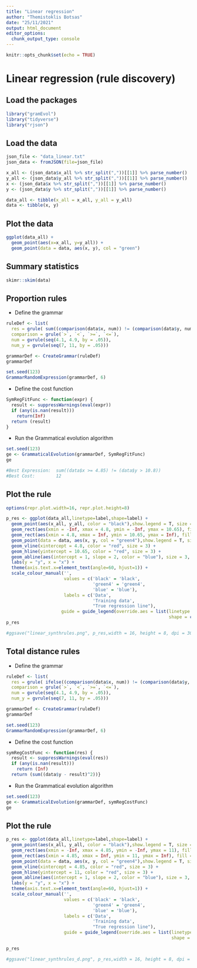 ```yaml
---
title: "Linear regression"
author: "Themistoklis Botsas"
date: "25/11/2021"
output: html_document
editor_options: 
  chunk_output_type: console
---
```


```r
knitr::opts_chunk$set(echo = TRUE)
```

# Linear regression (rule discovery)

## Load the packages

```r
library("gramEvol")
library("tidyverse")
library("rjson")
```

## Load the data

```r
json_file <- "data_linear.txt"
json_data <- fromJSON(file=json_file)

x_all <- (json_data$x_all %>% str_split(","))[[1]] %>% parse_number()
y_all <- (json_data$y_all %>% str_split(","))[[1]] %>% parse_number()
x <- (json_data$x %>% str_split(","))[[1]] %>% parse_number()
y <- (json_data$y %>% str_split(","))[[1]] %>% parse_number()

data_all <- tibble(x_all = x_all, y_all = y_all)
data <- tibble(x, y)
```

## Plot the data

```r
ggplot(data_all) +
  geom_point(aes(x=x_all, y=y_all)) +
  geom_point(data = data, aes(x, y), col = "green")
```


## Summary statistics

```r
skimr::skim(data)
```

## Proportion rules

* Define the grammar

```r
ruleDef <- list(
  res = grule( sum((comparison(data$x, num)) != (comparison(data$y, num_y)))),
  comparison = grule(`>`, `<`, `>=`, `<=`),
  num = gvrule(seq(4.1, 4.9, by = .05)),
  num_y = gvrule(seq(7, 11, by = .05)))

grammarDef <- CreateGrammar(ruleDef)
grammarDef

set.seed(123)
GrammarRandomExpression(grammarDef, 6)
```

* Define the cost function

```r
SymRegFitFunc <- function(expr) {
  result <- suppressWarnings(eval(expr))
  if (any(is.nan(result)))
    return(Inf)
  return (result)
}
```


* Run the Grammatical evolution algorithm

```r
set.seed(123)
ge <- GrammaticalEvolution(grammarDef, SymRegFitFunc)
ge

#Best Expression:  sum((data$x >= 4.85) != (data$y > 10.8))
#Best Cost:        12 
```


## Plot the rule

```r
options(repr.plot.width=16, repr.plot.height=8)

p_res <- ggplot(data_all,linetype=label,shape=label) +
  geom_point(aes(x_all, y_all, color = "black"),show.legend = T, size = 3) +
  geom_rect(aes(xmin = -Inf, xmax = 4.8, ymin = -Inf, ymax = 10.65), fill = "pink", alpha = 0.03) +
  geom_rect(aes(xmin = 4.8, xmax = Inf, ymin = 10.65, ymax = Inf), fill = "pink", alpha = 0.03) +
  geom_point(data = data, aes(x, y, col = "green4"),show.legend = T, size = 3) + 
  geom_vline(xintercept = 4.8, color = "red", size = 3) +
  geom_hline(yintercept = 10.65, color = "red", size = 3) + 
  geom_abline(aes(intercept = 1, slope = 2, color = "blue"), size = 3, show.legend = T) + 
  labs(y = "y", x = "x") +
  theme(axis.text.x=element_text(angle=60, hjust=1)) + 
  scale_colour_manual('', 
                      values = c('black' = 'black',
                                 'green4' = 'green4',
                                 'blue' = 'blue'), 
                      labels = c('Data',
                                 'Training data',
                                 "True regression line"),
                     guide = guide_legend(override.aes = list(linetype = c(0, 0, 1),
                                                              shape = c(16, 16, NA)) ) )
p_res

#ggsave("linear_synthrules.png", p_res,width = 16, height = 8, dpi = 300)
```


## Total distance rules

* Define the grammar

```r
ruleDef <- list(
  res = grule( ifelse((comparison(data$x, num)) != (comparison(data$y, (d=num_y))), d, data$y) ),
  comparison = grule(`>`, `<`, `>=`, `<=`),
  num = gvrule(seq(4.1, 4.9, by = .05)),
  num_y = gvrule(seq(7, 11, by = .05)))

grammarDef <- CreateGrammar(ruleDef)
grammarDef

set.seed(123)
GrammarRandomExpression(grammarDef, 6)
```

* Define the cost function

```r
symRegCostFunc <- function(res) {
  result <- suppressWarnings(eval(res))
  if (any(is.nan(result)))
    return (Inf)
  return (sum((data$y - result)^2))}
```


* Run the Grammatical evolution algorithm

```r
set.seed(123)
ge <- GrammaticalEvolution(grammarDef, symRegCostFunc)
ge
```


## Plot the rule

```r
p_res <- ggplot(data_all,linetype=label,shape=label) +
  geom_point(aes(x_all, y_all, color = "black"),show.legend = T, size = 3) +
  geom_rect(aes(xmin = -Inf, xmax = 4.85, ymin = -Inf, ymax = 11), fill = "pink", alpha = 0.03) +
  geom_rect(aes(xmin = 4.85, xmax = Inf, ymin = 11, ymax = Inf), fill = "pink", alpha = 0.03) +
  geom_point(data = data, aes(x, y, col = "green4"),show.legend = T, size = 3) + 
  geom_vline(xintercept = 4.85, color = "red", size = 3) +
  geom_hline(yintercept = 11, color = "red", size = 3) + 
  geom_abline(aes(intercept = 1, slope = 2, color = "blue"), size = 3, show.legend = T) + 
  labs(y = "y", x = "x") +
  theme(axis.text.x=element_text(angle=60, hjust=1)) + 
  scale_colour_manual('', 
                      values = c('black' = 'black',
                                 'green4' = 'green4',
                                 'blue' = 'blue'), 
                      labels = c('Data',
                                 'Training data',
                                 "True regression line"),
                      guide = guide_legend(override.aes = list(linetype = c(0, 0, 1),
                                                               shape = c(16, 16, NA)) ) )

p_res

#ggsave("linear_synthrules_d.png", p_res,width = 16, height = 8, dpi = 300)
```


